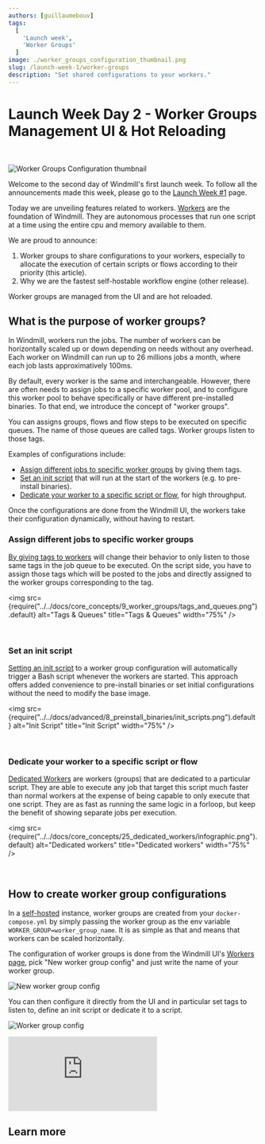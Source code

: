 ```yaml
---
authors: [guillaumebouv]
tags:
  [
    'Launch week',
    'Worker Groups'
  ]
image: ./worker_groups_configuration_thumbnail.png
slug: /launch-week-1/worker-groups
description: "Set shared configurations to your workers."
---
```



# Launch Week Day 2 - Worker Groups Management UI & Hot Reloading

<br/>

![Worker Groups Configuration thumbnail](./worker_groups_configuration_thumbnail.png "Worker Groups Configuration thumbnail")

Welcome to the second day of Windmill's first launch week. To follow all the announcements made this week, please go to the [Launch Week #1](https://www.windmill.dev/blog/launch-week-1) page.

Today we are unveiling features related to workers.
[Workers](/docs/core_concepts/worker_groups) are the foundation of Windmill. They are autonomous processes that run one script at a time using the entire cpu and memory available to them.

We are proud to announce:
1. Worker groups to share configurations to your workers, especially to allocate the execution of certain scripts or flows according to their priority (this article).
2. Why we are the fastest self-hostable workflow engine (other release).

Worker groups are managed from the UI and are hot reloaded.

## What is the purpose of worker groups?

In Windmill, workers run the jobs. The number of workers can be horizontally scaled up or down depending on needs without any overhead.
Each worker on Windmill can run up to 26 millions jobs a month, where each job lasts approximatively 100ms.

By default, every worker is the same and interchangeable.
However, there are often needs to assign jobs to a specific worker pool, and to configure this worker pool to behave specifically or have different pre-installed binaries.
To that end, we introduce the concept of "worker groups".

You can assigns groups, flows and flow steps to be executed on specific queues. The name of those queues are called tags. Worker groups listen to those tags.

Examples of configurations include:
- [Assign different jobs to specific worker groups](#assign-different-jobs-to-specific-worker-groups) by giving them tags.
- [Set an init script](#set-an-init-script) that will run at the start of the workers (e.g. to pre-install binaries).
- [Dedicate your worker to a specific script or flow](#dedicate-your-worker-to-a-specific-script-or-flow), for high throughput.

Once the configurations are done from the Windmill UI, the workers take their configuration dynamically, without having to restart.

### Assign different jobs to specific worker groups

[By giving tags to workers](/docs/core_concepts/worker_groups#how-to-assign-worker-tags-to-a-worker-group) will change their behavior to only listen to those same tags in the job queue to be executed.
On the script side, you have to assign those tags which will be posted to the jobs and directly assigned to the worker groups corresponding to the tag.

<img src={require("../../docs/core_concepts/9_worker_groups/tags_and_queues.png").default} alt="Tags & Queues" title="Tags & Queues" width="75%" />

<br/>

<div class="grid grid-cols-2 gap-6 mb-4">
	<DocCard
    	title="Worker Groups and Tags"
    	description="Worker Groups allow users to run scripts and flows on different machines with varying specifications."
    	href="/docs/core_concepts/worker_groups"
    />
</div>

### Set an init script

[Setting an init script](/docs/advanced/preinstall_binaries#init-scripts) to a worker group configuration will automatically trigger a Bash script whenever the workers are started.
This approach offers added convenience to pre-install binaries or set initial configurations without the need to modify the base image.

<img src={require("../../docs/advanced/8_preinstall_binaries/init_scripts.png").default} alt="Init Script" title="Init Script" width="75%" />

<br/>

<div class="grid grid-cols-2 gap-6 mb-4">
	<DocCard
		title="Init Scripts"
		description="Init Scripts are executed at the beginning when the worker starts."
		href="/docs/advanced/preinstall_binaries#init-scripts"
	/>
</div>

### Dedicate your worker to a specific script or flow

[Dedicated Workers](/docs/core_concepts/dedicated_workers) are workers (groups) that are dedicated to a particular script.
They are able to execute any job that target this script much faster than normal workers at the expense of being capable to only execute that one script.
They are as fast as running the same logic in a forloop, but keep the benefit of showing separate jobs per execution.

<img src={require("../../docs/core_concepts/25_dedicated_workers/infographic.png").default} alt="Dedicated workers" title="Dedicated workers" width="75%" />

<br/>

<div class="grid grid-cols-2 gap-6 mb-4">
	<DocCard
		title="Dedicated Workers / High Throughput"
		description="Dedicated Workers are workers that are dedicated to a particular script."
		href="/docs/core_concepts/dedicated_workers"
	/>
</div>

## How to create worker group configurations

In a [self-hosted](/docs/advanced/self_host) instance, worker groups are created from your `docker-compose.yml` by simply passing the worker group as the env variable `WORKER_GROUP=worker_group_name`.
It is as simple as that and means that workers can be scaled horizontally.

The configuration of worker groups is done from the Windmill UI's [Workers page](/docs/core_concepts/worker_groups), pick "New worker group config" and just write the name of your worker group.

![New worker group config](../../static/images/new_worker_group_config.png "New worker group config")

You can then configure it directly from the UI and in particular set tags to listen to, define an init script or dedicate it to a script.

![Worker group config](../../static/images/worker_group_config.png "Worker group config")

<iframe
    style={{ aspectRatio: '16/9' }}
    src="https://www.youtube.com/embed/LbjgWKFQWJc?vq=hd1080"
    title="YouTube video player"
    frameBorder="0"
    allow="accelerometer; autoplay; clipboard-write; encrypted-media; gyroscope; picture-in-picture; web-share"
    allowFullScreen
    className="border-2 rounded-xl object-cover w-full dark:border-gray-800"
></iframe>

## Learn more

<div class="grid grid-cols-2 gap-6 mb-4">
	<DocCard
    	title="Workers and Worker Groups"
    	description="Worker Groups allow users to run scripts and flows on different machines with varying specifications."
    	href="/docs/core_concepts/worker_groups"
    />
	  <DocCard
		title="Worker Groups Management UI"
		description="On Enterpris Edition, worker groups can be managed through Windmill UI."
		href="/docs/misc/worker_group_management_ui"
	/>
	<DocCard
		title="Dedicated Workers / High Throughput"
		description="Dedicated Workers are workers that are dedicated to a particular script."
		href="/docs/core_concepts/dedicated_workers"
	/>
	<DocCard
		title="Init Scripts"
		description="Init Scripts are executed at the beginning when the worker starts."
		href="/docs/advanced/preinstall_binaries#init-scripts"
	/>
</div>
